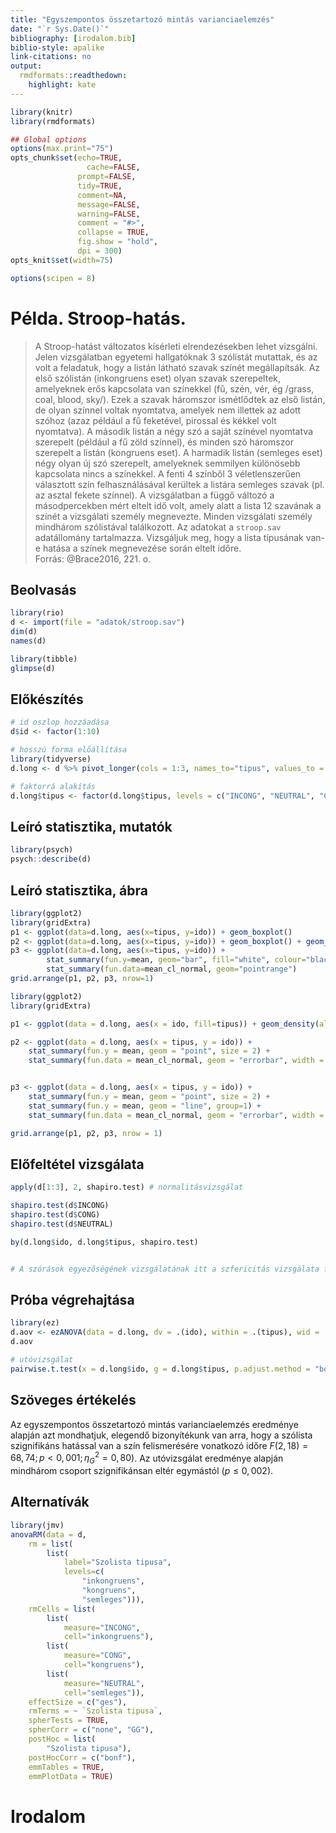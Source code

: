 ```yaml
---
title: "Egyszempontos összetartozó mintás varianciaelemzés"
date: "`r Sys.Date()`"
bibliography: [irodalom.bib]
biblio-style: apalike
link-citations: no
output:
  rmdformats::readthedown:
    highlight: kate
---
```



```r
library(knitr)
library(rmdformats)

## Global options
options(max.print="75")
opts_chunk$set(echo=TRUE,
	             cache=FALSE,
               prompt=FALSE,
               tidy=TRUE,
               comment=NA,
               message=FALSE,
               warning=FALSE,
               comment = "#>",
               collapse = TRUE,
               fig.show = "hold",
               dpi = 300)               
opts_knit$set(width=75)

options(scipen = 8)
```



# Példa. Stroop-hatás.

> A Stroop-hatást változatos kísérleti elrendezésekben lehet vizsgálni. Jelen vizsgálatban egyetemi hallgatóknak 3 szólistát mutattak, és az volt a feladatuk, hogy a listán látható szavak színét megállapítsák. Az első szólistán (inkongruens eset) olyan szavak szerepeltek, amelyeknek erős kapcsolata van színekkel (fű, szén, vér, ég /grass, coal, blood, sky/). Ezek a szavak háromszor ismétlődtek az első listán, de olyan színnel voltak nyomtatva, amelyek nem illettek az adott szóhoz (azaz például a fű feketével, pirossal és kékkel volt nyomtatva). A második listán a négy szó a saját színével nyomtatva szerepelt (például a fű zöld színnel), és minden szó háromszor szerepelt a listán (kongruens eset). A harmadik listán (semleges eset) négy olyan új szó szerepelt, amelyeknek semmilyen különösebb kapcsolata nincs a színekkel. A fenti 4 színből 3 véletlenszerűen választott szín felhasználásával kerültek a listára semleges szavak (pl. az asztal fekete színnel). A vizsgálatban a függő változó a másodpercekben mért eltelt idő volt, amely alatt a lista 12 szavának a színét a vizsgálati személy megnevezte. Minden vizsgálati személy mindhárom szólistával találkozott. Az adatokat a `stroop.sav` adatállomány tartalmazza. Vizsgáljuk meg, hogy a lista típusának van-e hatása a színek megnevezése során eltelt időre.  
Forrás: @Brace2016, 221. o.

## Beolvasás

```r
library(rio)
d <- import(file = "adatok/stroop.sav")
dim(d)
names(d)

library(tibble)
glimpse(d)
```

## Előkészítés

```r
# id oszlop hozzáadása
d$id <- factor(1:10)

# hosszú forma előállítása
library(tidyverse)
d.long <- d %>% pivot_longer(cols = 1:3, names_to="tipus", values_to = "ido")

# faktorrá alakítás
d.long$tipus <- factor(d.long$tipus, levels = c("INCONG", "NEUTRAL", "CONG"))
```


## Leíró statisztika, mutatók

```r
library(psych)
psych::describe(d)
```

## Leíró statisztika, ábra

```r
library(ggplot2)
library(gridExtra)
p1 <- ggplot(data=d.long, aes(x=tipus, y=ido)) + geom_boxplot()
p2 <- ggplot(data=d.long, aes(x=tipus, y=ido)) + geom_boxplot() + geom_jitter(height = 0, width = 0.2)
p3 <- ggplot(data=d.long, aes(x=tipus, y=ido)) + 
        stat_summary(fun.y=mean, geom="bar", fill="white", colour="black") + 
        stat_summary(fun.data=mean_cl_normal, geom="pointrange")
grid.arrange(p1, p2, p3, nrow=1)
```



```r
library(ggplot2)
library(gridExtra)

p1 <- ggplot(data = d.long, aes(x = ido, fill=tipus)) + geom_density(alpha=0.5) + theme_bw() + theme(legend.position = "top")

p2 <- ggplot(data = d.long, aes(x = tipus, y = ido)) + 
    stat_summary(fun.y = mean, geom = "point", size = 2) +
    stat_summary(fun.data = mean_cl_normal, geom = "errorbar", width = 0.1) + theme_bw()


p3 <- ggplot(data = d.long, aes(x = tipus, y = ido)) + 
    stat_summary(fun.y = mean, geom = "point", size = 2) +
    stat_summary(fun.y = mean, geom = "line", group=1) + 
    stat_summary(fun.data = mean_cl_normal, geom = "errorbar", width = 0.1) + theme_bw()

grid.arrange(p1, p2, p3, nrow = 1)
```



## Előfeltétel vizsgálata

```r
apply(d[1:3], 2, shapiro.test) # normalitásvizsgálat

shapiro.test(d$INCONG)
shapiro.test(d$CONG)
shapiro.test(d$NEUTRAL)

by(d.long$ido, d.long$tipus, shapiro.test)


# A szórások egyezőségének vizsgálatának itt a szfericitás vizsgálata felel meg, amely az összes mintapár-különbség szórásának egyezőségét jelenti. A lenti outputban a szignifikáns Mauchly-próba sértené a szfericitási feltételt. Amennyiben a szfericitás sérül, akkor a Greenhouse-Geisser (GG) p értéke alapján hozzuk meg a döntésünket (kisebb mintaelemszám esetén a Huynh–Feldt /HF/ p értéke alapján.) A közölt epszilon értékek (GGe, HFe), annál kisebbek, minél inkább sérül a szferictás. 
```



## Próba végrehajtása

```r
library(ez)
d.aov <- ezANOVA(data = d.long, dv = .(ido), within = .(tipus), wid = .(id))
d.aov

# utóvizsgálat
pairwise.t.test(x = d.long$ido, g = d.long$tipus, p.adjust.method = "bonf", paired = T)
```
 

## Szöveges értékelés

Az egyszempontos összetartozó mintás varianciaelemzés eredménye alapján azt mondhatjuk, elegendő bizonyítékunk van arra, hogy a szólista szignifikáns hatással van a szín felismerésére vonatkozó időre $F(2,18)=68,74;p<0,001; \eta^2_G=0,80$). Az utóvizsgálat eredménye alapján mindhárom csoport szignifikánsan eltér egymástól ($p\leq0,002$). 


## Alternatívák

```r
library(jmv)
anovaRM(data = d,
    rm = list(
        list(
            label="Szolista tipusa",
            levels=c(
                "inkongruens",
                "kongruens",
                "semleges"))),
    rmCells = list(
        list(
            measure="INCONG",
            cell="inkongruens"),
        list(
            measure="CONG",
            cell="kongruens"),
        list(
            measure="NEUTRAL",
            cell="semleges")),
    effectSize = c("ges"),
    rmTerms = ~ `Szolista tipusa`,
    spherTests = TRUE,
    spherCorr = c("none", "GG"),
    postHoc = list(
        "Szolista tipusa"),
    postHocCorr = c("bonf"),
    emmTables = TRUE,
    emmPlotData = TRUE)
```


# Irodalom

